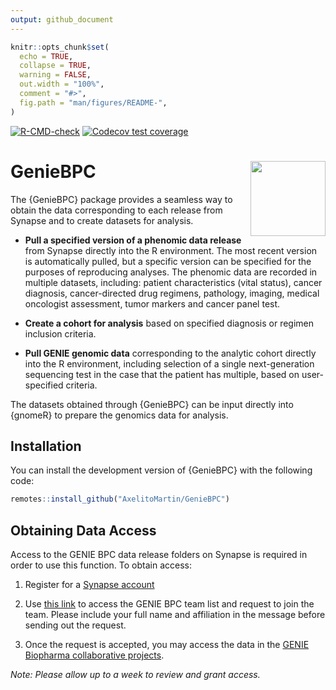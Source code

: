 ```yaml
---
output: github_document
---
```


```r
knitr::opts_chunk$set(
  echo = TRUE,
  collapse = TRUE,
  warning = FALSE,
  out.width = "100%",
  comment = "#>",
  fig.path = "man/figures/README-",
)
```

<!-- badges: start -->
[![R-CMD-check](https://github.com/AxelitoMartin/GenieBPC/workflows/R-CMD-check/badge.svg)](https://github.com/AxelitoMartin/GenieBPC/actions)
[![Codecov test coverage](https://codecov.io/gh/AxelitoMartin/GenieBPC/branch/master/graph/badge.svg)](https://codecov.io/gh/AxelitoMartin/GenieBPC?branch=master)
<!-- badges: end -->

# GenieBPC <img src="man/figures/imgfile.png" align="right" height="120" /></a>

The {GenieBPC} package provides a seamless way to obtain the data corresponding to each release from Synapse and to create datasets for analysis.

- **Pull a specified version of a phenomic data release** from Synapse directly into the R environment. The most recent version is automatically pulled, but a specific version can be specified for the purposes of reproducing analyses. The phenomic data are recorded in multiple datasets, including: patient characteristics (vital status), cancer diagnosis, cancer-directed drug regimens, pathology, imaging, medical oncologist assessment, tumor markers and cancer panel test.

- **Create a cohort for analysis** based on specified diagnosis or regimen inclusion criteria.

- **Pull GENIE genomic data** corresponding to the analytic cohort directly into the R environment, including selection of a single next-generation sequencing test in the case that the patient has multiple, based on user-specified criteria.

The datasets obtained through {GenieBPC} can be input directly into {gnomeR} to prepare the genomics data for analysis. 


## Installation

You can install the development version of {GenieBPC} with the following code:

```r
remotes::install_github("AxelitoMartin/GenieBPC")
```


## Obtaining Data Access

Access to the GENIE BPC data release folders on Synapse is required in order to use this function. To obtain access:

1. Register for a [Synapse account](https://www.synapse.org/#)

2. Use [this link](https://www.synapse.org/#!Team:3399797) to access the GENIE BPC team list and request to join the team. Please include your full name and affiliation in the message before sending out the request.

3. Once the request is accepted, you may access the data in the [GENIE Biopharma collaborative projects](https://www.synapse.org/#!Synapse:syn21226493).

*Note: Please allow up to a week to review and grant access.*
